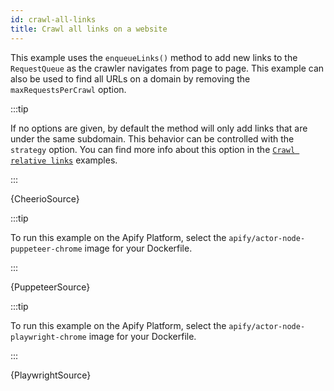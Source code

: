 ```yaml
---
id: crawl-all-links
title: Crawl all links on a website
---
```




This example uses the `enqueueLinks()` method to add new links to the `RequestQueue`
as the crawler navigates from page to page. This example can also be used to find all URLs on a domain by removing the `maxRequestsPerCrawl` option.

:::tip

If no options are given, by default the method will only add links that are under the same subdomain. This behavior can be controlled with the <ApiLink to="core/interface/EnqueueLinksOptions#strategy">`strategy`</ApiLink>
option. You can find more info about this option in the [`Crawl relative links`](./crawl-relative-links) examples.

:::

<Tabs groupId="crawler-type">

<TabItem value="cheerio_crawler" label="Cheerio Crawler" default>

<RunnableCodeBlock className="language-js" type="cheerio">
	{CheerioSource}
</RunnableCodeBlock>

</TabItem>

<TabItem value="puppeteer_crawler" label="Puppeteer Crawler">

:::tip

To run this example on the Apify Platform, select the `apify/actor-node-puppeteer-chrome` image for your Dockerfile.

:::

<RunnableCodeBlock className="language-js" type="puppeteer">
	{PuppeteerSource}
</RunnableCodeBlock>

</TabItem>

<TabItem value="playwright_crawler" label="Playwright Crawler">

:::tip

To run this example on the Apify Platform, select the `apify/actor-node-playwright-chrome` image for your Dockerfile.

:::

<RunnableCodeBlock className="language-js" type="playwright">
	{PlaywrightSource}
</RunnableCodeBlock>

</TabItem>

</Tabs>
